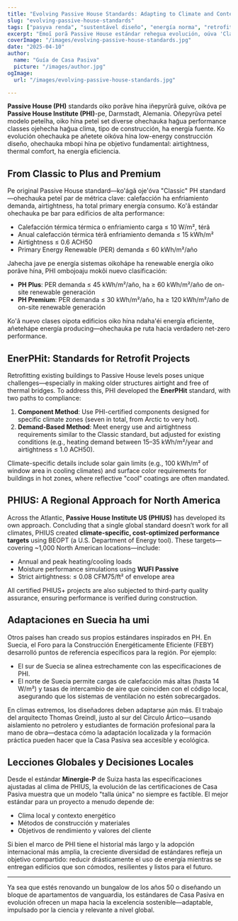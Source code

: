 ```yaml
---
title: "Evolving Passive House Standards: Adapting to Climate and Context"
slug: "evolving-passive-house-standards"
tags: ["pasyva renda", "sustentável diseño", "energía norma", "retrofit"]
excerpt: "Emoĩ porã Passive House estándar rehegua evolución, oúva 'Classic' modelo guive, péicha avei clima-specific certificaciones como PHIUS ha EnerPHit, ohechauka peteĩ mba'e porã oikotevẽva flexibilidad ha global aplicabilidad."
coverImage: "/images/evolving-passive-house-standards.jpg"
date: "2025-04-10"
author:
  name: "Guía de Casa Pasiva"
  picture: "/images/author.jpg"
ogImage:
  url: "/images/evolving-passive-house-standards.jpg"

---
```

**Passive House (PH)** standards oiko porãve hína iñepyrũrã guive, oikóva pe **Passive House Institute (PHI)**-pe, Darmstadt, Alemania. Oñepyrũva peteĩ modelo peteĩha, oiko hína peteĩ set diverse ohechauka hag̃ua performance classes ojehecha hag̃ua clima, tipo de construcción, ha energía fuente. Ko evolución ohechauka pe añetete oikóva hína low-energy construcción diseño, ohechauka mbopi hína pe objetivo fundamental: airtightness, thermal comfort, ha energía eficiencia.

## From Classic to Plus and Premium

Pe original Passive House standard—ko'ágã oje'óva "Classic" PH standard—ohechauka peteĩ par de métrica clave: calefacción ha enfriamiento demanda, airtightness, ha total primary energía consumo. Ko'ã estándar ohechauka pe bar para edificios de alta performance:

- Calefacción térmica térmica o enfriamiento carga ≤ 10 W/m², térã
- Anual calefacción térmica térã enfriamiento demanda ≤ 15 kWh/m²
- Airtightness ≤ 0.6 ACH50
- Primary Energy Renewable (PER) demanda ≤ 60 kWh/m²/año

Jahecha jave pe energía sistemas oikohápe ha renewable energía oiko porãve hína, PHI ombojoaju mokõi nuevo clasificación:

- **PH Plus**: PER demanda ≤ 45 kWh/m²/año, ha ≥ 60 kWh/m²/año de on-site renewable generación
- **PH Premium**: PER demanda ≤ 30 kWh/m²/año, ha ≥ 120 kWh/m²/año de on-site renewable generación

Ko'ã nuevo clases oipota edificios oiko hína ndaha'éi energía eficiente, añetehápe energía producing—ohechauka pe ruta hacia verdadero net-zero performance.
## EnerPHit: Standards for Retrofit Projects

Retrofitting existing buildings to Passive House levels poses unique challenges—especially in making older structures airtight and free of thermal bridges. To address this, PHI developed the **EnerPHit** standard, with two paths to compliance:

1. **Component Method**: Use PHI-certified components designed for specific climate zones (seven in total, from Arctic to very hot).
2. **Demand-Based Method**: Meet energy use and airtightness requirements similar to the Classic standard, but adjusted for existing conditions (e.g., heating demand between 15–35 kWh/m²/year and airtightness ≤ 1.0 ACH50).

Climate-specific details include solar gain limits (e.g., 100 kWh/m² of window area in cooling climates) and surface color requirements for buildings in hot zones, where reflective "cool" coatings are often mandated.

## PHIUS: A Regional Approach for North America

Across the Atlantic, **Passive House Institute US (PHIUS)** has developed its own approach. Concluding that a single global standard doesn’t work for all climates, PHIUS created **climate-specific, cost-optimized performance targets** using BEOPT (a U.S. Department of Energy tool). These targets—covering ~1,000 North American locations—include:

- Annual and peak heating/cooling loads
- Moisture performance simulations using **WUFI Passive**
- Strict airtightness: ≤ 0.08 CFM75/ft² of envelope area

All certified PHIUS+ projects are also subjected to third-party quality assurance, ensuring performance is verified during construction.
## Adaptaciones en Suecia ha umi

Otros países han creado sus propios estándares inspirados en PH. En Suecia, el Foro para la Construcción Energéticamente Eficiente (FEBY) desarrolló puntos de referencia específicos para la región. Por ejemplo:

- El sur de Suecia se alinea estrechamente con las especificaciones de PHI.
- El norte de Suecia permite cargas de calefacción más altas (hasta 14 W/m²) y tasas de intercambio de aire que coinciden con el código local, asegurando que los sistemas de ventilación no estén sobrecargados.

En climas extremos, los diseñadores deben adaptarse aún más. El trabajo del arquitecto Thomas Greindl, justo al sur del Círculo Ártico—usando aislamiento no petrolero y estudiantes de formación profesional para la mano de obra—destaca cómo la adaptación localizada y la formación práctica pueden hacer que la Casa Pasiva sea accesible y ecológica.

## Lecciones Globales y Decisiones Locales

Desde el estándar **Minergie-P** de Suiza hasta las especificaciones ajustadas al clima de PHIUS, la evolución de las certificaciones de Casa Pasiva muestra que un modelo "talla única" no siempre es factible. El mejor estándar para un proyecto a menudo depende de:

- Clima local y contexto energético
- Métodos de construcción y materiales
- Objetivos de rendimiento y valores del cliente

Si bien el marco de PHI tiene el historial más largo y la adopción internacional más amplia, la creciente diversidad de estándares refleja un objetivo compartido: reducir drásticamente el uso de energía mientras se entregan edificios que son cómodos, resilientes y listos para el futuro.

---

Ya sea que estés renovando un bungalow de los años 50 o diseñando un bloque de apartamentos de vanguardia, los estándares de Casa Pasiva en evolución ofrecen un mapa hacia la excelencia sostenible—adaptable, impulsado por la ciencia y relevante a nivel global.

